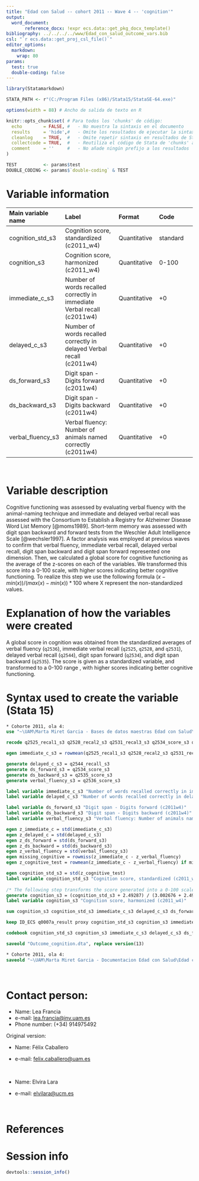 ```yaml
---
title: "Edad con Salud -- cohort 2011 -- Wave 4 -- 'cognition'" 
output:
  word_document:
       reference_docx: !expr ecs.data::get_pkg_docx_template()
bibliography: ../../../../www/Edad_con_salud_outcome_vars.bib 
csl: "`r ecs.data::get_proj_csl_file()`"
editor_options: 
  markdown:
    wrap: 80
params:
  test: true
  double-coding: false
---
```


```r
library(Statamarkdown)

STATA_PATH <- r"(C:/Program Files (x86)/Stata15/StataSE-64.exe)"

options(width = 88) # Ancho de salida de texto en R

knitr::opts_chunk$set( # Para todos los 'chunks' de código:
  echo        = FALSE, #   - No muestra la sintaxis en el documento
  results     = 'hide',#   - Omite los resultados de ejecutar la sintaxis
  cleanlog    = TRUE,  #   - Omite repetir sintaxis en resultados de Stata
  collectcode = TRUE,  #   - Reutiliza el código de Stata de 'chunks' anteriores
  comment     = ''     #   - No añade ningún prefijo a los resultados
)

TEST          <- params$test
DOUBLE_CODING <- params$`double-coding` & TEST
```

# Variable information

| Main variable name | Label                                    | Format     | Code     |
|:-----------------|:--------------------------|:-----------------|:-----------------|
| cognition_std_s3   | Cognition score, standardized (c2011_w4) | Quantitative | standard |
| cognition_s3       | Cognition score, harmonized (c2011_w4)   | Quantitative | 0-100    |
| immediate_c_s3     | Number of words recalled correctly in immediate Verbal recall (c2011w4) | Quantitative | +0 |
| delayed_c_s3       | Number of words recalled correctly in delayed Verbal recall (c2011w4) | Quantitative | +0 |
| ds_forward_s3      | Digit span - Digits forward (c2011w4)    | Quantitative | +0 |
| ds_backward_s3     | Digit span - Digits backward (c2011w4)   | Quantitative | +0 |
| verbal_fluency_s3  | Verbal fluency: Number of animals named correctly (c2011w4) | Quantitative | +0 |

<br>

# Variable description

Cognitive functioning was assessed by evaluating verbal fluency with the
animal-naming technique and immediate and delayed verbal recall was assessed
with the Consortium to Establish a Registry for Alzheimer Disease Word List
Memory [@moms1989]. Short-term memory was assessed with digit span backward and
forward tests from the Weschler Adult Intelligence Scale [@wechsler1997]. A
factor analysis was employed at previous waves to confirm that verbal fluency,
immediate verbal recall, delayed verbal recall, digit span backward and digit
span forward represented one dimension. Then, we calculated a global score for
cognitive functioning as the average of the z-scores on each of the variables.
We transformed this score into a 0-100 scale, with higher scores indicating
better cognitive functioning. To realize this step we use the following formula
$(x-min(x))/(max(x)-min(x))*100$ where X represent the non-standardized values.

# Explanation of how the variables were created

A global score in cognition was obtained from the standardized averages of
verbal fluency (`q2536`), immediate verbal recall (`q2525`, `q2528`, and
`q2531`), delayed verbal recall (`q2544`), digit span forward (`q2534`), and
digit span backward (`q2535`). The score is given as a standardized variable,
and transformed to a 0-100 range , with higher scores indicating better
cognitive functioning.

# Syntax used to create the variable (Stata 15)

```stata
* Cohorte 2011, ola 4:
use "~\UAM\Marta Miret Garcia - Bases de datos maestras Edad con Salud\Ola_4\Cohorte 2011\rawdata_c2011w4.dta"
```

```stata
recode q2525_recal1_s3 q2528_recal2_s3 q2531_recal3_s3 q2534_score_s3 q2535_score_s3 q2536_score_s3 q2544_recall_s3 (999=.)

egen immediate_c_s3 = rowmean(q2525_recal1_s3 q2528_recal2_s3 q2531_recal3_s3)

generate delayed_c_s3 = q2544_recall_s3
generate ds_forward_s3 = q2534_score_s3
generate ds_backward_s3 = q2535_score_s3
generate verbal_fluency_s3 = q2536_score_s3

label variable immediate_c_s3 "Number of words recalled correctly in immediate Verbal recall (c2011w4)"
label variable delayed_c_s3 "Number of words recalled correctly in delayed Verbal recall (c2011w4)"

label variable ds_forward_s3 "Digit span - Digits forward (c2011w4)"
label variable ds_backward_s3 "Digit span - Digits backward (c2011w4)"
label variable verbal_fluency_s3 "Verbal fluency: Number of animals named correctly (c2011w4)"

egen z_immediate_c = std(immediate_c_s3)
egen z_delayed_c = std(delayed_c_s3)
egen z_ds_forward = std(ds_forward_s3)
egen z_ds_backward = std(ds_backward_s3)
egen z_verbal_fluency = std(verbal_fluency_s3)
egen missing_cognitive = rowmiss(z_immediate_c - z_verbal_fluency)
egen z_cognitive_test = rowmean(z_immediate_c - z_verbal_fluency) if missing_cognitive<=1

egen cognition_std_s3 = std(z_cognitive_test)
label variable cognition_std_s3 "Cognition score, standardized (c2011_w4)"
 
/* The following step transforms the score generated into a 0-100 scale. */
generate cognition_s3 = (cognition_std_s3 + 2.49287) / (3.002676 + 2.49287)*100
label variable cognition_s3 "Cognition score, harmonized (c2011_w4)"
```

```stata
sum cognition_s3 cognition_std_s3 immediate_c_s3 delayed_c_s3 ds_forward_s3 ds_backward_s3 verbal_fluency_s3

keep ID_ECS q0007a_result proxy cognition_std_s3 cognition_s3 immediate_c_s3 delayed_c_s3 ds_forward_s3 ds_backward_s3 verbal_fluency_s3

codebook cognition_std_s3 cognition_s3 immediate_c_s3 delayed_c_s3 ds_forward_s3 ds_backward_s3 verbal_fluency_s3
```

```stata
saveold "Outcome_cognition.dta", replace version(13)
```

```stata
* Cohorte 2011, ola 4:
saveold "~\UAM\Marta Miret Garcia - Documentacion Edad con Salud\Edad con salud - Ola 4\Outcomes\Cohorte 2011\Outcome datasets\Outcome_cognition.dta", replace version(13)
```

<br>

# Contact person:

-   Name: Lea Francia
-   e-mail: [lea.francia\@inv.uam.es](mailto:lea.francia@inv.uam.es){.email}
-   Phone number: (+34) 914975492

Original version:

-   Name: Félix Caballero

-   e-mail: [felix.caballero\@uam.es](mailto:felix.caballero@uam.es){.email}

<br>

-   Name: Elvira Lara

-   e-mail: [elvilara\@ucm.es](mailto:elvilara@ucm.es){.email}

<br>

# References

::: {#refs}
:::

\newpage

# Session info

```r
devtools::session_info()
```

